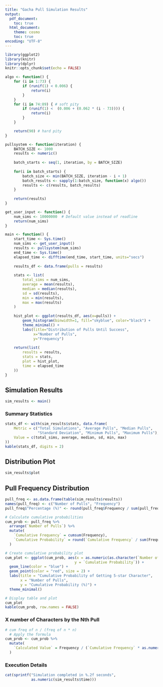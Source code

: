 ```yaml
---
title: "Gacha Pull Simulation Results"
output:
  pdf_document:
    toc: true
  html_document:
    theme: cosmo
    toc: true
encoding: "UTF-8"
---
```


```r
library(ggplot2)
library(knitr)
library(dplyr)
knitr::opts_chunk$set(echo = FALSE)
```

```r
algo <- function() {
    for (i in 1:73) {
        if (runif(1) < 0.006) {
            return(i)
        }
    }
    for (i in 74:89) { # soft pity
        if (runif(1) <  (0.006 + (0.062 * (i - 73)))) {
            return(i)
        }
    }

    return(90) # hard pity
}

pullsystem <- function(iteration) {
    BATCH_SIZE <- 1000
    results <- numeric()
    
    batch_starts <- seq(1, iteration, by = BATCH_SIZE)
    
    for(i in batch_starts) {
        batch_size <- min(BATCH_SIZE, iteration - i + 1)
        batch_results <- sapply(1:batch_size, function(x) algo())
        results <- c(results, batch_results)
    }
    
    return(results)
}

get_user_input <- function() {
    num_sims <- 10000000  # Default value instead of readline
    return(num_sims)
}

main <- function() {
    start_time <- Sys.time()
    num_sims <- get_user_input()
    results <- pullsystem(num_sims)
    end_time <- Sys.time()
    elapsed_time <- difftime(end_time, start_time, units="secs")
    
    results_df <- data.frame(pulls = results)
    
    stats <- list(
        total_sims = num_sims,
        average = mean(results),
        median = median(results),
        sd = sd(results),
        min = min(results),
        max = max(results)
    )
    
    hist_plot <- ggplot(results_df, aes(x=pulls)) +
        geom_histogram(binwidth=1, fill="skyblue", color="black") +
        theme_minimal() +
        labs(title="Distribution of Pulls Until Success",
             x="Number of Pulls",
             y="Frequency")
    
    return(list(
        results = results,
        stats = stats,
        plot = hist_plot,
        time = elapsed_time
    ))
}
```

## Simulation Results

```r
sim_results <- main()
```

### Summary Statistics

```r
stats_df <- with(sim_results$stats, data.frame(
    Metric = c("Total Simulations", "Average Pulls", "Median Pulls", 
               "Standard Deviation", "Minimum Pulls", "Maximum Pulls"),
    Value = c(total_sims, average, median, sd, min, max)
))
kable(stats_df, digits = 2)
```

## Distribution Plot

```r
sim_results$plot
```

## Pull Frequency Distribution

```r

pull_freq <- as.data.frame(table(sim_results$results))
names(pull_freq) <- c("Number of Pulls", "Frequency")
pull_freq$"Percentage (%)" <- round(pull_freq$Frequency / sum(pull_freq$Frequency) * 100, 4)

# Calculate cumulative probabilities
cum_prob <- pull_freq %>%
  arrange(`Number of Pulls`) %>%
  mutate(
    `Cumulative Frequency` = cumsum(Frequency),
    `Cumulative Probability` = round(`Cumulative Frequency` / sum(Frequency) * 100, 4)
  )

# Create cumulative probability plot
cum_plot <- ggplot(cum_prob, aes(x = as.numeric(as.character(`Number of Pulls`)), 
                                y = `Cumulative Probability`)) +
  geom_line(color = "blue") +
  geom_point(color = "red", size = 2) +
  labs(title = "Cumulative Probability of Getting 5-star Character",
       x = "Number of Pulls",
       y = "Cumulative Probability (%)") +
  theme_minimal()

# Display table and plot
cum_plot
kable(cum_prob, row.names = FALSE)
```
### X number of Characters by the Nth Pull
```r
# cum freq of n / (freq of n * n)
  # Apply the formula
cum_prob <- cum_prob %>%
  mutate(
    `Calculated Value` = Frequency / (`Cumulative Frequency` * as.numeric(as.character(`Number of Pulls`)))
  )
```
### Execution Details

```r
cat(sprintf("Simulation completed in %.2f seconds", 
            as.numeric(sim_results$time)))
```

